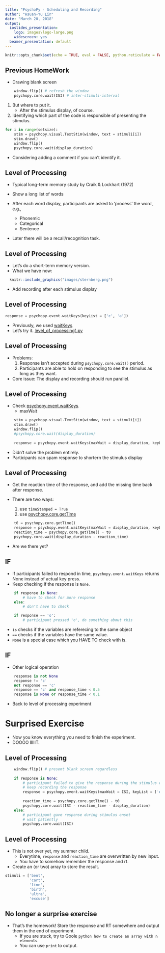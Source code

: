 ```yaml
---
title: "PsychoPy - Scheduling and Recording"
author: "Hsuan-Yu Lin"
date: "March 20, 2018"
output:
  ioslides_presentation:
    logo: images\logo-large.png
    widescreen: yes
  beamer_presentation: default
---
```


```r
knitr::opts_chunk$set(echo = TRUE, eval = FALSE, python.reticulate = FALSE)
```

## Previous HomeWork

- Drawing blank screen
```python
    window.flip() # refresh the window
    psychopy.core.wait(ISI) # inter-stimuli-interval
```
1. But where to put it.
    + After the stimulus display, of course.
    

2. Identifying which part of the code is responsible of presenting the stimulus.

```python
for i in range(setsize):
    stim = psychopy.visual.TextStim(window, text = stimuli[i])
    stim.draw()
    window.flip()
    psychopy.core.wait(display_duration)
```

- Considering adding a comment if you can't identify it.

## Level of Processing

- Typical long-term memory study by Craik & Lockhart (1972)


- Show a long list of words
- After each word display, participants are asked to 'process' the word, e.g., 
    + Phonemic
    + Categorical
    + Sentence
- Later there will be a recall/recognition task.

## Level of Processing

- Let's do a short-term memory version.
- What we have now:

```r
  knitr::include_graphics("images/sternberg.png")
```

- Add recording after each stimulus display

## Level of Processing

```python
response = psychopy.event.waitKeys(keyList = ['c', 'a'])
```

- Previously, we used [waitKeys](http://www.psychopy.org/api/event.html#psychopy.event.waitKeys).
- Let's try it. [level_of_processing1.py](https://github.com/hy-lin/PsychoPy2018/blob/master/Codes/Week5_SchedulingNRecording/level_of_processing1.py)

## Level of Processing

- Problems:
    1. Response isn't accepted during `psychopy.core.wait()` period.
    2. Participants are able to hold on responding to see the stimulus as long as they want.

- Core issue: The display and recording should run parallel. 

## Level of Processing

- Check [psychopy.event.waitKeys](http://www.psychopy.org/api/event.html#psychopy.event.waitKeys).
    + maxWait

```python
    stim = psychopy.visual.TextStim(window, text = stimuli[i])
    stim.draw()
    window.flip()
    #psychopy.core.wait(display_duration)
    
    response = psychopy.event.waitKeys(maxWait = display_duration, keyList = ['c', 'a'])
```

- Didn't solve the problem entirely.
- Participants can spam response to shortern the stimulus display

## Level of Processing

- Get the reaction time of the response, and add the missing time back after response.

- There are two ways:
    1. use `timeStamped = True`
    2. use [psychopy.core.getTime](http://www.psychopy.org/api/core.html#psychopy.core.getTime)
    
```python
    t0 = psychopy.core.getTime()
    response = psychopy.event.waitKeys(maxWait = display_duration, keyList = ['c', 'a'])
    reaction_time = psychopy.core.getTime() - t0
    psychopy.core.wait(display_duration - reaction_time)
```

- Are we there yet?

## IF

- If participants failed to respond in time, `psychopy.event.waitKeys` returns None instead of actual key press.
- Keep checking if the response is `None`.

```python
    if response is None:
        # have to check for more response
    else:
        # don't have to check
```

```python
    if response == 'o':
        # participant pressed 'o', do something about this
```

- `is` checks if the variables are referecing to the same object
- `==` checks if the variables have the same value.
- `None` is a special case which you HAVE TO check with is.

## IF

- Other logical operation

```python
    response is not None
    response != 'c'
    not response == 'c'
    response == 'c' and response_time < 0.5
    response is None or response_time < 0.1
```

- Back to level of processing experiment

# Surprised Exercise

- Now you know everything you need to finish the experiment.
- DOOOO IIIIIT.

## Level of Processing

```python
    window.flip() # present blank screen regardless
    
    if response is None:
        # participant failed to give the response during the stimulus onset
        # keep recording the response
        response = psychopy.event.waitKeys(maxWait = ISI, keyList = ['o', 'n'])
        
        reaction_time = psychopy.core.getTime() - t0
        psychopy.core.wait(ISI - reaction_time - display_duration)
    else:
        # participant gave response during stimulus onset
        # wait patiently
        psychopy.core.wait(ISI)
```

## Level of Processing

- This is not over yet, my summer child.
    + Everytime, `response` and `reaction_time` are overwritten by new input.
    + You have to somehow remember the response and rt.

- Create an (or two) array to store the result.

```python
stimuli = ['bent',
           'cart',
           'line',
           'birth',
           'ultra',
           'excuse']
```
    
## No longer a surprise exercise

- That's the homework! Store the response and RT somewhere and output them in the end of experiment.
    + If you are stuck, try to Goole `python how to create an array with n elements`
    + You can use `print` to output.